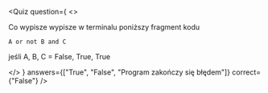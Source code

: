 
<Quiz 
    question={
        <>
            <p>Co wypisze wypisze w terminalu poniższy fragment kodu</p>
            <Code>A or not B and C</Code>
            <p>jeśli A, B, C = False, True, True</p>
        </>
    }
    answers={["True", "False", "Program zakończy się błędem"]}
    correct={"False"}
/>